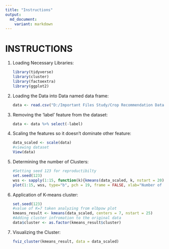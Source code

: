 ```yaml
---
title: "Instructions"
output: 
  md_document:
    variant: markdown
---
```


# **INSTRUCTIONS**

1. Loading Necessary Libraries:
   ```r
   library(tidyverse)
   library(cluster)
   library(factoextra)
   library(ggplot2)
   ```
  
2. Loading the Data into Data named data frame:
   ```r
   data <- read.csv("D:/Important Files Study/Crop Recommendation Dataset work/Crop_recommendation.csv")
   ```
   
3. Removing the 'label' feature from the dataset:
   ```r
   data <- data %>% select(-label)
   ```
   
4. Scaling the features so it doesn't dominate other feature:
   ```r
   data_scaled <- scale(data)
   #viewing dataset
   View(data)
   ```
   
5. Determining the number of Clusters:
   ```r
   #Setting seed 123 for reproductibilty
   set.seed(123)
   wss <- sapply(1:15, function(k){kmeans(data_scaled, k, nstart = 20)$tot.withinss})
   plot(1:15, wss, type="b", pch = 19, frame = FALSE, xlab="Number of clusters K", ylab="Total within-clusters sum of squares")
   ```
   
6. Application of K-means cluster:
   ```r
   set.seed(123)
   #value of K=7 taken analyzing from elbpow plot
   kmeans_result <- kmeans(data_scaled, centers = 7, nstart = 25)
   #Adding cluster infromation to the original data
   data$cluster <- as.factor(kmeans_result$cluster)
   ```
   
7. Visualizing the Cluster:
   ```r
   fviz_cluster(kmeans_result, data = data_scaled)
   ```
   